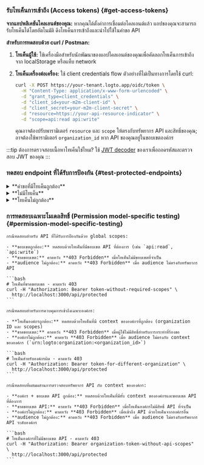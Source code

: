
### รับโทเค็นการเข้าถึง (Access tokens) \{#get-access-tokens}

**จากแอปพลิเคชันไคลเอนต์ของคุณ:**
หากคุณได้ตั้งค่าการเชื่อมต่อไคลเอนต์แล้ว แอปของคุณจะสามารถรับโทเค็นได้โดยอัตโนมัติ ดึงโทเค็นการเข้าถึงและนำไปใช้ในคำขอ API

**สำหรับการทดสอบด้วย curl / Postman:**

1. **โทเค็นผู้ใช้:** ใช้เครื่องมือสำหรับนักพัฒนาของแอปไคลเอนต์ของคุณเพื่อคัดลอกโทเค็นการเข้าถึงจาก localStorage หรือแท็บ network
2. **โทเค็นเครื่องต่อเครื่อง:** ใช้ client credentials flow ตัวอย่างที่ไม่เป็นทางการโดยใช้ curl:

   ```bash
   curl -X POST https://your-tenant.logto.app/oidc/token \
     -H "Content-Type: application/x-www-form-urlencoded" \
     -d "grant_type=client_credentials" \
     -d "client_id=your-m2m-client-id" \
     -d "client_secret=your-m2m-client-secret" \
     -d "resource=https://your-api-resource-indicator" \
     -d "scope=api:read api:write"
   ```

   คุณอาจต้องปรับพารามิเตอร์ `resource` และ `scope` ให้ตรงกับทรัพยากร API และสิทธิ์ของคุณ; อาจต้องใช้พารามิเตอร์ `organization_id` หาก API ของคุณอยู่ในขอบเขตองค์กร

:::tip
ต้องการตรวจสอบเนื้อหาโทเค็นใช่ไหม? ใช้ [JWT decoder](https://logto.io/jwt-decoder) ของเราเพื่อถอดรหัสและตรวจสอบ JWT ของคุณ
:::

### ทดสอบ endpoint ที่ได้รับการป้องกัน \{#test-protected-endpoints}

<details>
<summary>**คำขอที่มีโทเค็นถูกต้อง**</summary>

```bash
curl -H "Authorization: Bearer eyJhbGciOiJSUzI1NiIsInR5cCI6IkpXVCJ9..." \
  http://localhost:3000/api/protected
```

**ผลลัพธ์ที่คาดหวัง:**

```json
{
  "auth": {
    "sub": "user123",
    "clientId": "app456",
    "organizationId": "org789",
    "scopes": ["api:read", "api:write"],
    "audience": ["https://your-api-resource-indicator"]
  }
}
```

</details>

<details>
<summary>**ไม่มีโทเค็น**</summary>

```bash
curl http://localhost:3000/api/protected
```

**ผลลัพธ์ที่คาดหวัง (401):**

```json
{
  "error": "Authorization header is missing"
}
```

</details>

<details>
<summary>**โทเค็นไม่ถูกต้อง**</summary>

```bash
curl -H "Authorization: Bearer invalid-token" \
  http://localhost:3000/api/protected
```

**ผลลัพธ์ที่คาดหวัง (401):**

```json
{
  "error": "Invalid token"
}
```

</details>

### การทดสอบเฉพาะโมเดลสิทธิ์ (Permission model-specific testing) \{#permission-model-specific-testing}

<Tabs groupId="permission-models">
  <TabItem value="global-api-resources" label="ทรัพยากร API ระดับโกลบอล (Global API resources)">

    กรณีทดสอบสำหรับ API ที่ได้รับการป้องกันด้วย global scopes:

    - **ขอบเขตถูกต้อง:** ทดสอบด้วยโทเค็นที่มีขอบเขต API ที่ต้องการ (เช่น `api:read`, `api:write`)
    - **ขาดขอบเขต:** คาดหวัง **403 Forbidden** เมื่อโทเค็นไม่มีขอบเขตที่จำเป็น
    - **audience ไม่ถูกต้อง:** คาดหวัง **403 Forbidden** เมื่อ audience ไม่ตรงกับทรัพยากร API

    ```bash
    # โทเค็นที่ขาดขอบเขต - คาดหวัง 403
    curl -H "Authorization: Bearer token-without-required-scopes" \
      http://localhost:3000/api/protected
    ```

  </TabItem>
  <TabItem value="organization-permissions" label="สิทธิ์ขององค์กร (ไม่ใช่ API) (Organization (non-API) permissions)">

    กรณีทดสอบสำหรับการควบคุมการเข้าถึงเฉพาะองค์กร:

    - **โทเค็นองค์กรถูกต้อง:** ทดสอบด้วยโทเค็นที่มี context ขององค์กรที่ถูกต้อง (organization ID และ scopes)
    - **ขาดขอบเขต:** คาดหวัง **403 Forbidden** เมื่อผู้ใช้ไม่มีสิทธิ์สำหรับการกระทำที่ร้องขอ
    - **องค์กรไม่ถูกต้อง:** คาดหวัง **403 Forbidden** เมื่อ audience ไม่ตรงกับ context ขององค์กร (`urn:logto:organization:<organization_id>`)

    ```bash
    # โทเค็นสำหรับองค์กรผิด - คาดหวัง 403
    curl -H "Authorization: Bearer token-for-different-organization" \
      http://localhost:3000/api/protected
    ```

  </TabItem>
  <TabItem value="organization-level-api-resources" label="ทรัพยากร API ระดับองค์กร (Organization-level API resources)">

    กรณีทดสอบที่ผสมผสานการตรวจสอบทรัพยากร API กับ context ขององค์กร:

    - **องค์กร + ขอบเขต API ถูกต้อง:** ทดสอบด้วยโทเค็นที่มีทั้ง context ขององค์กรและขอบเขต API ที่ต้องการ
    - **ขาดขอบเขต API:** คาดหวัง **403 Forbidden** เมื่อโทเค็นองค์กรไม่มีสิทธิ์ API ที่จำเป็น
    - **องค์กรไม่ถูกต้อง:** คาดหวัง **403 Forbidden** เมื่อเข้าถึง API ด้วยโทเค็นจากองค์กรอื่น
    - **audience ไม่ถูกต้อง:** คาดหวัง **403 Forbidden** เมื่อ audience ไม่ตรงกับทรัพยากร API ระดับองค์กร

    ```bash
    # โทเค็นองค์กรที่ไม่มีขอบเขต API - คาดหวัง 403
    curl -H "Authorization: Bearer organization-token-without-api-scopes" \
      http://localhost:3000/api/protected
    ```

  </TabItem>
</Tabs>

